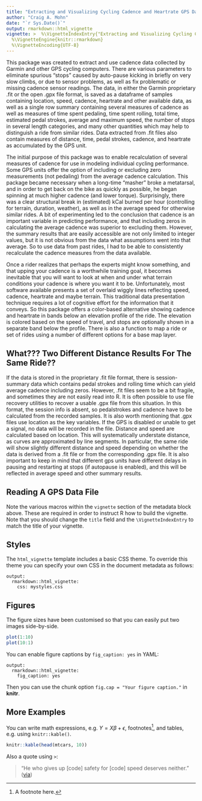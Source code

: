 ```yaml
---
title: "Extracting and Visualizing Cycling Cadence and Heartrate GPS Data"
author: "Craig A. Mohn"
date: "`r Sys.Date()`"
output: rmarkdown::html_vignette
vignette: >  %\VignetteIndexEntry{"Extracting and Visualizing Cycling Cadence and Heartrate GPS Data"}
  %\VignetteEngine{knitr::rmarkdown}
  %\VignetteEncoding{UTF-8}
---
```


This package was created to extract and use cadence data collected by Garmin and other
GPS cycling computers.  There are various parameters to eliminate spurious "stops" caused by 
auto-pause kicking in briefly  on very slow climbs, or due to sensor problems, as well as fix 
problematic or missing cadence sensor readings.  The data, in either the Garmin proprietary
.fit or the open .gpx file format, is saved as a dataframe of samples containing location, 
speed, cadence, heartrate and other available data, as well as a single row summary  containing 
several measures of cadence as well as measures of time spent pedaling, time spent rolling,
total time, estimated pedal strokes, average and maximum speed, the number of stops in
several length categories, and many other quantities which may help to distinguish a ride 
from similar rides.  Data extracted from .fit files also contain measures of distance, time, 
pedal strokes, cadence, and heartrate as accumulated by the GPS unit.

The initial purpose of this package was to enable recalculation of several measures of 
cadence for use in modeling individual cycling performance.  Some GPS units offer the option
of including or excluding zero measurements (not pedaling) from the average cadence calculation.
This package became necessary when a long-time "masher" broke a metatarsal, and in order 
to get back on the bike as quickly as possible, he began spinning at much higher
cadence (and lower torque).  Surprisingly, there was a clear structural break in (estimated) 
kCal burned per hour (controlling for terrain, duration, weather), as well as in the average 
speed for otherwise similar rides.  A bit of experimenting led to the conclusion that 
cadence is an important variable in predicting performance, and that including zeros in
calculating the average cadence was superior to excluding them.  However, the summary results
that are easily accessible are not only limited to integer values, but it is not obvious 
from the data what assumptions went into that average.  So to use data from 
past rides, I had to be able to consistently recalculate the cadence measures from the data
available.

Once a rider realizes that perhaps the experts might know something, and that upping your cadence
is a worthwhile training goal, it becomes inevitable that you will want to look at when 
and under what terrain conditions your cadence is where you want it to be.  Unfortunately,
most software available presents a set of overlaid wiggly lines reflecting speed, 
cadence, heartrate and maybe terrain. This traditional  data presentation technique requires 
a lot of cognitive effort for the information that it conveys.  So this package
offers a color-based alternative showing cadence and heartrate in bands below an elevation 
profile of the ride.  The elevation is colored based on the speed of travel, and stops 
are optionally shown in a separate band below the profile.  There is also a function to map a 
ride or set of rides using a number of different options for a base map layer.

## What???  Two Different Distance Results For The Same Ride??  

If the data is stored in the proprietary .fit file format, there is session-summary data which
contains pedal strokes and rolling time which can yield average cadence including zeros.
However, .fit files seem to be a bit fragile, and sometimes they are not easily read into R. 
It is often possible to use file recovery utilities to recover a usable .gpx file from 
this situation.  In this format, the session info is absent, so pedalstrokes and cadence 
have to be calculated from the recorded samples.  It is also worth mentioning that .gpx files 
use location as the key variables.  If the GPS is disabled or unable to get a signal, no data
will be recorded in the file.  Distance and speed are calculated based on location.  This will
systematically understate distance, as curves are approximated by line segments.  In particular, 
the same ride will show slightly different distance and speed depending on whether the data 
is derived from a .fit file or from the corresponding .gpx file.  It is also important to keep
in mind that different gps units have different delays in pausing and restarting at stops (if
autopause is enabled), and this will be reflected in average speed and other summary results.

## Reading A GPS Data File

Note the various macros within the `vignette` section of the metadata block above. These are required in order to instruct R how to build the vignette. Note that you should change the `title` field and the `\VignetteIndexEntry` to match the title of your vignette.

## Styles

The `html_vignette` template includes a basic CSS theme. To override this theme you can specify your own CSS in the document metadata as follows:

    output: 
      rmarkdown::html_vignette:
        css: mystyles.css

## Figures

The figure sizes have been customised so that you can easily put two images side-by-side. 

```r
plot(1:10)
plot(10:1)
```

You can enable figure captions by `fig_caption: yes` in YAML:

    output:
      rmarkdown::html_vignette:
        fig_caption: yes

Then you can use the chunk option `fig.cap = "Your figure caption."` in **knitr**.

## More Examples

You can write math expressions, e.g. $Y = X\beta + \epsilon$, footnotes^[A footnote here.], and tables, e.g. using `knitr::kable()`.

```r
knitr::kable(head(mtcars, 10))
```

Also a quote using `>`:

> "He who gives up [code] safety for [code] speed deserves neither."
([via](https://twitter.com/hadleywickham/status/504368538874703872))
